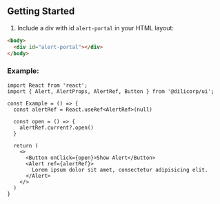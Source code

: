 
<Meta title="Molecules/Alert/Install" />

## Getting Started

1. Include a div with id `alert-portal` in your HTML layout:
```html
<body>
  <div id="alert-portal"></div>
</body>
```

### Example:

```tsx
import React from 'react';
import { Alert, AlertProps, AlertRef, Button } from '@dilicorp/ui';

const Example = () => {
  const alertRef = React.useRef<AlertRef>(null)

  const open = () => {
    alertRef.current?.open()
  }

  return (
    <>
      <Button onClick={open}>Show Alert</Button>
      <Alert ref={alertRef}>
        Lorem ipsum dolor sit amet, consectetur adipisicing elit.
      </Alert>
    </>
  )
}

```
